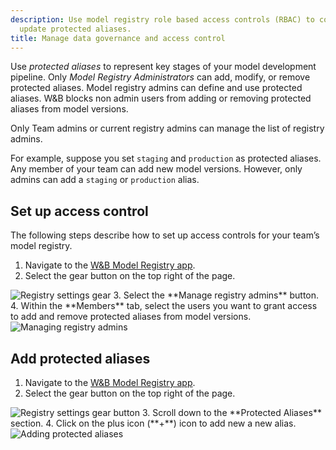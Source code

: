 ```yaml
---
description: Use model registry role based access controls (RBAC) to control who can
  update protected aliases.
title: Manage data governance and access control
---
```


Use *protected aliases* to represent key stages of your model development pipeline. Only *Model Registry Administrators* can add, modify, or remove protected aliases. Model registry admins can define and use protected aliases. W&B blocks non admin users from adding or removing protected aliases from model versions.

<Note>
Only Team admins or current registry admins can manage the list of registry admins.
</Note>

For example, suppose you set `staging` and `production` as protected aliases. Any member of your team can add new model versions. However, only admins can add a `staging` or `production` alias.


## Set up access control
The following steps describe how to set up access controls for your team’s model registry.

1. Navigate to the [W&B Model Registry app](https://wandb.ai/registry/model).
2. Select the gear button on the top right of the page.
<Frame>
    <img src="/images/models/rbac_gear_button.png" alt="Registry settings gear"  />
</Frame>
3. Select the **Manage registry admins** button. 
4. Within the **Members** tab, select the users you want to grant access to add and remove protected aliases from model versions.
<Frame>
    <img src="/images/models/access_controls_admins.gif" alt="Managing registry admins"  />
</Frame>


## Add protected aliases
1. Navigate to the [W&B Model Registry app](https://wandb.ai/registry/model).
2. Select the gear button on the top right of the page.
<Frame>
    <img src="/images/models/rbac_gear_button.png" alt="Registry settings gear button"  />
</Frame>
3. Scroll down to the **Protected Aliases** section.
4. Click on the plus icon (**+**) icon to add new a new alias.
<Frame>
    <img src="/images/models/access_controls_add_protected_aliases.gif" alt="Adding protected aliases"  />
</Frame>